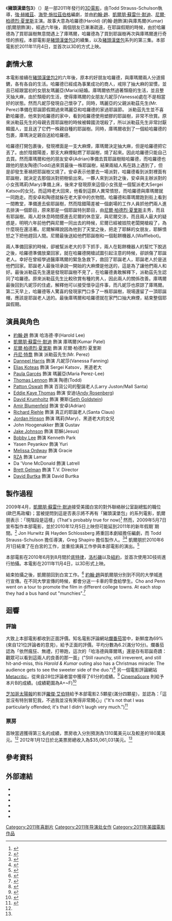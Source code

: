 {{Infobox film
| name           = 豬頭漢堡包3
| original_name  = {{lang|en|''A Very Harold & Kumar Christmas''}}
| image          = <!-- 檔案不存在 A Very Harold & Kumar Christmas.jpg ，可從英文維基百科取得 -->
| alt            = 
| caption        = 電影海報
| director       = Todd Strauss-Schulson
| producer       = Greg Shapiro
| writer         = [[強·赫維茲|強·赫維茲]]<br />[[海登·施拉茲伯格|海登·施拉茲伯格]]
| starring       = [[約翰·趙|約翰·趙]]<br />[[凱爾朋·蘇雷什·默迪|凱爾朋·蘇雷什·默迪]]<br />[[尼爾·柏德烈·夏里斯|尼爾·柏德烈·夏里斯]]<br />[[丹尼爾·哈里斯|丹尼爾·哈里斯]]<br />{{link-en|Paula Garcés|Paula Garcés}}<br />[[丹尼·特喬|丹尼·特喬]]<br />{{link-en|Amir Blumenfeld|Amir Blumenfeld}}
| music          = {{link-en|William Ross|William Ross (composer)}}
| cinematography = Michael Barrett
| editing        = Eric Kissack
| studio         = {{link-en|Mandate Pictures|Mandate Pictures}}<br />Kingsgate Films
| distributor    = [[華納兄弟|華納兄弟]]<br />[[新線影業|新線影業]]
| released       = {{Film date|2011|11|04}}
| runtime        = 89 分鐘<ref>{{cite web|title=''A Very Harold & Kumar 3D Christmas'' (18)|url=http://www.bbfc.co.uk/BFF284508/|work=[[British_Board_of_Film_Classification|British Board of Film Classification]]|date=2011-10-21|accessdate=2011-10-27|archive-date=2012-01-01|archive-url=https://web.archive.org/web/20120101101538/http://www.bbfc.co.uk/BFF284508/|dead-url=no}}</ref>
| country        = 美國
| language       = 英語
| budget         = 1900萬美金<ref name="LABox">{{cite web|url=http://latimesblogs.latimes.com/entertainmentnewsbuzz/2011/11/box-office-tower-heist-harold-kumar.html|title=Movie Projector: 'Tower Heist' to swipe No. 1 spot from rivals|last=Kaufman|first=Amy|work=[[Los_Angeles_Times|Los Angeles Times]]|publisher=[[Tribune_Company|Tribune Company]]|date=November 3, 2011|accessdate=November 3, 2011|archive-date=2013-04-20|archive-url=https://www.webcitation.org/6G16OzQc0?url=http://latimesblogs.latimes.com/entertainmentnewsbuzz/2011/11/box-office-tower-heist-harold-kumar.html|dead-url=no}}</ref>
| gross          = $35,387,212美元 <ref name="BOM">{{cite news|url=http://boxofficemojo.com/movies/?id=haroldandkumar3.htm|title=''A Very Harold & Kumar 3D Christmas'' (2011)|publisher=[[Box_Office_Mojo|Box Office Mojo]]|accessdate=2011-11-13|archive-date=2012-09-04|archive-url=https://www.webcitation.org/6AQKq5GAs?url=http://boxofficemojo.com/movies/?id=haroldandkumar3.htm|dead-url=no}}</ref>
}}
《'''豬頭漢堡包3'''》（{{lang-en|''A Very Harold & Kumar 3D Christmas''}}）是一部2011年發行的[[3D電影|3D電影]]，由Todd Strauss-Schulson執導，[[強·赫維茲|強·赫維茲]]、[[海登·施拉茲伯格|海登·施拉茲伯格]]編劇，並由[[約翰·趙|約翰·趙]]、[[凱爾朋·蘇雷什·默迪|凱爾朋·蘇雷什·默迪]]、[[尼爾·柏德烈·夏里斯|尼爾·柏德烈·夏里斯]]主演。故事大意為哈羅德(Harold) (約翰·趙飾演)與庫馬爾(Kumar) (凱爾朋飾演)，經過六年後，兩個朋友已漸漸疏遠，在耶誕假期的時候，由於哈羅德為了買耶誕樹無意間遇上了庫瑪爾，哈羅德為了買到耶誕樹再次與庫瑪爾進行奇怪的旅程。本部電影是[[豬頭漢堡包2|豬頭漢堡包2]]的續集，以及[[豬頭漢堡包|豬頭漢堡包]]系列的第三集。本部電影於2011年11月4日，並首次以3D的方式上映。

==劇情大意==
本電影接續在[[豬頭漢堡包2|豬頭漢堡包2]]的六年後，原本的好朋友哈羅德，與庫瑪爾兩人分道揚鑣，各有各自的生活。哈羅德已經成為事業成功的商人，戒除了抽大麻的習慣，並且已經跟當初的女朋友瑪麗亞(Maria)結婚。庫瑪爾依然過著頹廢的生活，並且整天抽大麻，由於頹廢的生活，使得庫瑪爾的女朋友凡妮莎(Vanessa)處在不是相當好的狀態。然而凡妮莎發現自己懷孕了。同時，瑪麗亞的父親派勒茲先生(Mr. Perez)準備在耶誕節假期過來瑪麗亞和哈羅德的家過耶誕節。 派勒茲先生並不喜歡哈羅德，他來到哈羅德的家中，看到哈羅德使用塑膠的耶誕樹，非常不欣賞。原來派勒茲先生的母親去買耶誕樹的時候被韓國流氓殺了，所以派勒茲先生非常討厭韓國人，並且送了它們一株親自種的耶誕樹。同時，庫瑪爾收到了一個給哈羅德的包裹，庫瑪決定親自送給哈羅德。

哈羅德打開包裹後，發現裡面是一支大麻煙，庫瑪爾決定抽大麻，但是哈羅德把它丟了。由於陰錯陽差，那支大麻煙點燃了耶誕樹，燒了起來。因此哈羅德只能自己去買。然而庫瑪爾和他的朋友安卓(Adrian)準備去買耶誕樹賠哈羅德，而哈羅德也跟他的朋友陶德(Todd)過來買最後一株耶誕樹，結果兩組人馬在路上遇到了，但是卻發生車禍把耶誕樹又燒了。安卓表示他要去一場派對，哈羅德看到派對裡面有耶誕樹，就決定去那個派對把樹偷出來。一夥人來到派對之後，安卓與主辦派對的小女孩瑪莉(Mary)準備上床，後來才發現原來這個小女孩是一個幫派老大Sergei Katsov的女兒。而這時老大回來，他看到這群人異常憤怒，而哈羅德與庫瑪爾就一同跑走。而安卓和陶德就躲在老大家中的衣物間。哈羅德和庫瑪爾跑到街上看到一間教堂，準備進去偷耶誕樹，然而陰錯陽差被一個劇場的工作人員抓他們兩人進去排演一個節目，原來那是一個耶誕特別節目，由[[尼爾·柏德烈·夏里斯|尼爾·柏德烈·夏里斯]]主秀，而且有耶誕樹。兩人趁休息時間摸進去尼爾的休息室，與尼爾交涉。而且兩人最大的疑惑是，明明六年前他們與尼爾一同出去的時候，尼爾已經被妓院老闆開槍殺了，為什麼現在還活著。尼爾解釋說因為他到了天堂之後，把走了耶穌的女朋友，耶穌憤怒之下把他趕回人間。尼爾最後送給他們耶誕樹和一個鬆餅機器人(Wafflebot)。

兩人準備回家的時候，卻被幫派老大的手下抓手，兩人在鬆餅機器人的幫忙下脫逃之後，哈羅德準備放棄回家，就在哈羅德開槍試圖引起注意的時候，卻誤傷了耶誕老人。幸好在曾經學過醫庫瑪爾的緊急急救下，救回了耶誕老人，耶誕老人於是送他們回家。耶誕老人最後坦承說一開始的大麻煙是他送的，這是為了讓他們兩人和好。最後派勒茲先生還是發現耶誕樹不見了，在哈羅德勇敢解釋下，派勒茲先生認同了哈羅德。原來派勒茲先生比較欣賞有種的男人，因此兩人的關係改善。庫瑪爾最後回到凡妮莎的住處，解釋他可以接受懷孕這件事，而凡妮莎也原諒了庫瑪爾。第二天早上，哈羅德等人驚喜的發現家門口多了一株耶誕樹，現場還留了一頂耶誕帽，應該是耶誕老人送的。最後庫瑪爾和哈羅德就在家門口抽大麻煙，結束整個耶誕假期。

==演員與角色==
* [[約翰·趙|約翰·趙]] 飾演 哈洛德‧李(Harold Lee)
* [[凱爾朋·蘇雷什·默迪|凱爾朋·蘇雷什·默迪]] 飾演 庫瑪爾(Kumar Patel)
* [[尼爾·柏德烈·夏里斯|尼爾·柏德烈·夏里斯]] 飾演 尼爾·柏德烈·夏里斯
* [[丹尼·特喬|丹尼·特喬]] 飾演 派勒茲先生(Mr. Perez)
* [[Danneel_Harris|Danneel Harris]] 飾演 凡妮莎(Vanessa Fanning)
* [[Elias_Koteas|Elias Koteas]] 飾演 Sergei Katsov，黑道老大
* [[Paula_Garcés|Paula Garcés]] 飾演 瑪麗亞(Maria Perez-Lee)
* [[Thomas_Lennon_(actor)|Thomas Lennon]] 飾演 陶德(Todd)
* [[Patton_Oswalt|Patton Oswalt]] 飾演 百貨公司的聖誕老人(Larry Juston/Mall Santa)
* [[Eddie_Kaye_Thomas|Eddie Kaye Thomas]] 飾演 安迪([[Harold_&_Kumar#Rosenberg_and_Goldstein|Andy Rosenberg]])
* [[David_Krumholtz|David Krumholtz]] 飾演 賽斯([[Harold_&_Kumar#Rosenberg_and_Goldstein|Seth Goldstein]])
* [[Amir_Blumenfeld|Amir Blumenfeld]] 飾演 安卓(Adrian)
* [[Richard_Riehle|Richard Riehle]] 飾演 真正的耶誕老人(Santa Claus)
* [[Jordan_Hinson|Jordan Hinson]] 飾演 瑪莉(Mary)，黑道老大的女兒
* John Hoogenakker 飾演 Gustav
* [[Jake_Johnson|Jake Johnson]] 飾演 耶穌(Jesus)
* [[Bobby_Lee|Bobby Lee]] 飾演 Kenneth Park
* Yasen Peyankov 飾演 Yuri
* [[Melissa_Ordway|Melissa Ordway]] 飾演 Gracie
* [[RZA|RZA]] 飾演 Lamar
* Da 'Vone McDonald 飾演 Latrell
* [[Brett_Gelman|Brett Gelman]] 飾演 T.V. Director
* [[David_Burtka|David Burtka]] 飾演 David Burtka

==製作過程==
2009年4月，[[凱爾朋·蘇雷什·默迪|凱爾朋·蘇雷什·默迪]]接受美國白宮的對外聯絡辦公室副總監的職位(歐巴馬政權)；當被提問到這是否表示將不再有「豬頭漢堡包」的系列電影，凱爾朋表示：「現階段是這樣」(That's probably true for now)<ref>{{cite web|url=http://tv.yahoo.com/blog/house-the-truth-behind-the-shocking-surprise--229?nc|title='House': The Truth Behind the Shocking Surprise|publisher=[[Television_Without_Pity|Television Without Pity]], [[Yahoo!_TV|Yahoo! TV]]|author=Monez, Mindy|date=April 7, 2009|accessdate=April 21, 2009|archive-date=2011-06-15|archive-url=https://web.archive.org/web/20110615074029/http://tv.yahoo.com/blog/house-the-truth-behind-the-shocking-surprise--229?nc|dead-url=no}}</ref> 然而，2009年5月7日宣布製作本部電影，並於2010年12月5日上映但可能延到2011年的新年假期ˊ期間。<ref>{{cite web|url=http://moviesblog.mtv.com/2009/05/07/its-going-to-be-a-very-harold-and-kumar-christmas/|title=It's Going to be a 'Very Harold and Kumar Christmas'|publisher=MTV Movies Blog|date=May 7, 2009|accessdate=May 7, 2009|archive-date=2015-09-07|archive-url=https://web.archive.org/web/20150907074231/http://moviesblog.mtv.com/2009/05/07/its-going-to-be-a-very-harold-and-kumar-christmas/|dead-url=no}}</ref> Jon Hurwitz 與 Hayden Schlossberg 將重回本劇組擔任編劇，而 Todd Strauss-Schulson 擔任導演，Greg Shapiro 擔任製作人。<ref>{{cite web |url=http://www.slashfilm.com/2008/07/25/harold-and-kumar-3-announced/ |title=Harold and Kumar 3 Announced |publisher=Slashfilm.com |date=July 25, 2008 |accessdate=May 28, 2011 |archive-date=2008-07-30 |archive-url=https://web.archive.org/web/20080730224229/http://www.slashfilm.com/2008/07/25/harold-and-kumar-3-announced/ |dead-url=yes }}</ref><ref>{{cite web|url=http://www.variety.com/article/VR1117989452.html?categoryid=13&cs=1|title='Harold & Kumar' set for third puff|publisher=Variety|first=Tatiana|last=Siegel|date=July 24, 2008|accessdate=August 2, 2008|archive-date=2010-09-02|archive-url=https://web.archive.org/web/20100902083642/http://www.variety.com/article/VR1117989452.html?categoryid=13&cs=1|dead-url=no}}</ref> 凱爾朋於2010年6月1日結束了在白宮的工作，並重拾演員工作參與本部電影的演出。<ref>{{cite web|url=http://www.tvguide.com/News/Kal-Penn-Leaving-1016891.aspx?rss=breakingnews/|title=Kal Penn Leaving Washington to Reprise Role in Harold & Kumar|access-date=2021-05-18|archive-date=2014-11-29|archive-url=https://web.archive.org/web/20141129141910/http://www.tvguide.com/News/Kal-Penn-Leaving-1016891.aspx?rss=breakingnews%2F|dead-url=no}}</ref>

本部電影在2010年6月到8月間於[[底特律|底特律]]，[[洛杉磯|洛杉磯]]以及[[紐約|紐約]]，並首次使用3D技術進行拍攝。本電影在2011年11月4日，以3D形式上映。

結束拍攝之後，凱爾朋回到白宮工作。<ref>{{cite web |url=http://blogs.abcnews.com/thenote/2010/11/kal-penn-kalpen-modi-white-house-harold-and-kumar.html |title=Kalpen Modi Returns To White House Job After Leaving To Film 'Harold & Kumar' Sequel |publisher=abcnews.com |date=November 15, 2010 |accessdate=May 28, 2011 |deadurl=yes |archiveurl=https://web.archive.org/web/20110512010039/http://blogs.abcnews.com/thenote/2010/11/kal-penn-kalpen-modi-white-house-harold-and-kumar.html |archivedate=2011年5月12日 }}</ref> [[約翰·趙|約翰·趙]]與凱爾朋分別到不同的大學城進行宣傳。在不同大學宣傳的時候，都會分送一卡車的零食給學生。Cho and Penn went on a tour to promote the film in different college towns. At each stop they had a bus hand out "munchies".<ref>{{cite web|title=Vote To Have The Harold And Kumar Munchies Truck Come To Your College|url=http://www.cinemablend.com/new/Vote-Have-Harold-Kumar-Munchies-Truck-Tour-Come-Your-College-27306.html|work=Cinema Blend|date=October 13, 2011|accessdate=October 27, 2011|archive-date=2012-09-04|archive-url=https://www.webcitation.org/6AQKmrPvv?url=http://www.cinemablend.com/new/Vote-Have-Harold-Kumar-Munchies-Truck-Tour-Come-Your-College-27306.html|dead-url=no}}</ref>

==迴響==
=== 評論 ===
大致上本部電影都收到正面評價。知名電影評論網站[[爛番茄|爛番茄]]當中，新鮮度為69%(來自121位評論者的意見)，給予正面的評價。平均分數為6.2(滿分10分)。爛番茄認為「依然瘋狂、無禮，打帶跑，這次的「哈洛德與庫爾瑪」還是存有耶誕奇蹟：觀眾可以看到這兩人的良善的那一面」("Still raunchy, still irreverent, and still hit-and-miss, this ''Harold & Kumar'' outing also has a Christmas miracle: The audience gets to see the sweeter side of the duo.")<ref>{{cite web| url = http://www.rottentomatoes.com/m/very_harold_and_kumar_christmas/| title = A Very Harold & Kumar Christmas (2011)| work = [[Rotten_Tomatoes|Rotten Tomatoes]]| publisher = [[Flixster|Flixster]]| accessdate = November 11, 2011| archive-date = 2021-02-23| archive-url = https://web.archive.org/web/20210223162126/https://www.rottentomatoes.com/m/very_harold_and_kumar_christmas| dead-url = no}}</ref> 另一個電影評論網站[[Metacritic|Metacritic]]，從來自28位評論者當中獲得了61分的成績。<ref>{{cite web | url = http://www.metacritic.com/movie/a-very-harold-kumar-christmas | title = A Very Harold & Kumar Christmas Reviews | publisher = [[CBS_Interactive|CBS Interactive]] | work = [[Metacritic|Metacritic]] | accessdate = November 11, 2011 | archive-date = 2020-10-19 | archive-url = https://web.archive.org/web/20201019063627/https://www.metacritic.com/movie/a-very-harold-kumar-christmas | dead-url = no }}</ref> [[CinemaScore|CinemaScore]] 則給予本片B的成績。(成績範圍為A+~F)<ref name="BoxOfficeReport">{{cite web|url=http://www.hollywoodreporter.com/news/box-office-puss-boots-tower-heist-258068|title=Box Office Report: Holdover 'Puss in Boots' Wins in Shocking Upset over Brett Ratner's 'Tower Heist'|last=McClintock|first=Pamela|work=[[The_Hollywood_Reporter|The Hollywood Reporter]]|date=November 6, 2011|accessdate=November 6, 2011|archive-date=2013-04-20|archive-url=https://www.webcitation.org/6G16WLAso?url=http://www.hollywoodreporter.com/news/box-office-puss-boots-tower-heist-258068|dead-url=no}}</ref>

[[芝加哥太陽報|芝加哥太陽報]]的影評[[羅傑·艾伯特|羅傑·艾伯特]]給予本部電影2.5顆星(滿分四顆星)，並認為：「這並沒有特別冒犯我，不過我並沒有笑得非常開心」("It's not that I was particularly offended; it's that I didn't laugh very much.")<ref>{{cite web|last=Ebert|first=Roger|title=A Very Harold & Kumar 3D Christmas|url=http://www.rogerebert.com/apps/pbcs.dll/article?AID=/20111102/REVIEWS/111109999|publisher=Chicago Sun-Times|date=November 4, 2011|access-date=2021-05-18|archive-date=2012-04-05|archive-url=https://web.archive.org/web/20120405134106/http://www.rogerebert.com/apps/pbcs.dll/article?AID=%2F20111102%2FREVIEWS%2F111109999|dead-url=no}}</ref>

===票房 ===
首映當週獲得第三名的成績，票房收入分別預測為1310萬美元以及較差的180萬美元。<ref name="BoxOfficeReport"/> 2012年1月12日於北美票房總收入為$35,061,031美元。<ref name="BOM" />

==參考資料==
{{Reflist}}

==外部連結==
* {{IMDb title|1268799|豬頭漢堡包3}}
* {{allrovi movie|465995|豬頭漢堡包3}}
* {{mojo title|haroldandkumar3|豬頭漢堡包3}}
* {{douban|3166574|豬頭漢堡包3}}
* {{rotten-tomatoes|very_harold_and_kumar_christmas|豬頭漢堡包3}}
* {{metacritic film|a-very-harold-kumar-christmas|豬頭漢堡包3}}

[[Category:2011年喜剧片|Category:2011年喜剧片]]
[[Category:2011年导演处女作|Category:2011年导演处女作]]
[[Category:2011年美國電影作品|Category:2011年美國電影作品]]